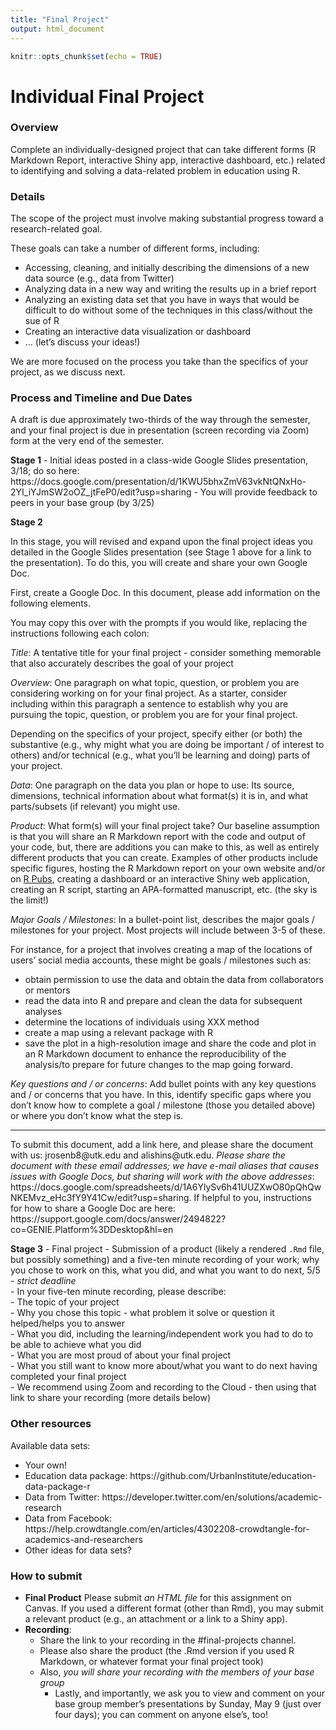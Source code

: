 ```yaml
---
title: "Final Project"
output: html_document
---
```


```r
knitr::opts_chunk$set(echo = TRUE)
```

# Individual Final Project

### Overview

Complete an individually-designed project that can take different forms (R Markdown Report, interactive Shiny app, interactive dashboard, etc.) related to identifying and solving a data-related problem in education using R. 

### Details

The scope of the project must involve making substantial progress toward a research-related goal.

These goals can take a number of different forms, including:

- Accessing, cleaning, and initially describing the dimensions of a new data source (e.g., data from Twitter)
- Analyzing data in a new way and writing the results up in a brief report
- Analyzing an existing data set that you have in ways that would be difficult to do without some of the techniques in this class/without the sue of R
- Creating an interactive data visualization or dashboard
- ... (let's discuss your ideas!)

We are more focused on the process you take than the specifics of your project, as we discuss next.

### Process and Timeline and Due Dates

A draft is due approximately two-thirds of the way through the semester, and your final project is due in presentation (screen recording via Zoom) form at the very end of the semester.

**Stage 1**
- Initial ideas posted in a class-wide Google Slides presentation, 3/18; do so here: https://docs.google.com/presentation/d/1KWU5bhxZmV63vkNtQNxHo-2YI_iYJmSW2oOZ_jtFeP0/edit?usp=sharing
- You will provide feedback to peers in your base group (by 3/25)
  
**Stage 2**

In this stage, you will revised and expand upon the final project ideas you detailed in the Google Slides presentation (see Stage 1 above for a link to the presentation). To do this, you will create and share your own Google Doc. 

First, create a Google Doc. In this document, please add information on the following elements.

You may copy this over with the prompts if you would like, replacing the instructions following each colon:

*Title*: A tentative title for your final project - consider something memorable that also accurately describes the goal of your project

*Overview*: One paragraph on what topic, question, or problem you are considering working on for your final project. As a starter, consider including within this paragraph a sentence to establish why you are pursuing the topic, question, or problem you are for your final project.

Depending on the specifics of your project, specify either (or both) the substantive (e.g., why might what you are doing be important / of interest to others) and/or technical (e.g., what you'll be learning and doing) parts of your project.

*Data*: One paragraph on the data you plan or hope to use: Its source, dimensions, technical information about what format(s) it is in, and what parts/subsets (if relevant) you might use.

*Product*: What form(s) will your final project take? Our baseline assumption is that you will share an 
R Markdown report with the code and output of your code, but, there are additions you can make to this, as 
well as entirely different products that you can create. Examples of other products include specific figures, 
hosting the R Markdown report on your own website and/or on [R Pubs](https://rpubs.com/), creating a dashboard or an interactive Shiny web application, creating an R script, starting an APA-formatted manuscript, etc. (the sky is the limit!)

*Major Goals / Milestones*: In a bullet-point list, describes the major goals / milestones for your project. Most projects will include between 3-5 of these. 

For instance, for a project that involves creating a map of the locations of users' social media accounts, these might be goals / milestones such as: 

* obtain permission to use the data and obtain the data from collaborators or mentors
* read the data into R and prepare and clean the data for subsequent analyses
* determine the locations of individuals using XXX method
* create a map using a relevant package with R
* save the plot in a high-resolution image and share the code and plot in an R Markdown document to enhance the reproducibility of the analysis/to prepare for future changes to the map going forward.

*Key questions and / or concerns*: Add bullet points with any key questions and / or concerns that you have. In this, identify specific gaps where you don't know how to complete a goal / milestone (those you detailed above) or where you don't know what the step is.

---

To submit this document, add a link here, and please share the document with us: jrosenb8@utk.edu and alishins@utk.edu. *Please share the document with these email addresses; we have e-mail aliases that causes issues with Google Docs, but sharing will work with the above addresses*: https://docs.google.com/spreadsheets/d/1A6YlySv6h41UUZXwO80pQhQwNKEMvz_eHc3fY9Y41Cw/edit?usp=sharing. If helpful to you, instructions for how to share a Google Doc are here: https://support.google.com/docs/answer/2494822?co=GENIE.Platform%3DDesktop&hl=en 
  
**Stage 3**
- Final project
  - Submission of a product (likely a rendered `.Rmd` file, but possibly something) and a five-ten minute recording of your work; why you chose to work on this, what you did, and what you want to do next, 5/5 - _strict deadline_  
    - In your five-ten minute recording, please describe:  
      - The topic of your project  
      - Why you chose this topic - what problem it solve or question it helped/helps you to answer  
      - What you did, including the learning/independent work you had to do to be able to achieve what you did  
      - What you are most proud of about your final project  
      - What you still want to know more about/what you want to do next having completed your final project  
    - We recommend using Zoom and recording to the Cloud - then using that link to share your recording (more details below)  

### Other resources

Available data sets:

- Your own!
- Education data package: https://github.com/UrbanInstitute/education-data-package-r
- Data from Twitter: https://developer.twitter.com/en/solutions/academic-research
- Data from Facebook: https://help.crowdtangle.com/en/articles/4302208-crowdtangle-for-academics-and-researchers
- Other ideas for data sets?

### How to submit

- **Final Product** Please submit _an HTML file_ for this assignment on Canvas. If you used a different format (other than Rmd), you may submit a relevant product (e.g., an attachment or a link to a Shiny app).
- **Recording**: 
  - Share the link to your recording in the #final-projects channel.
  - Please also share the product (the .Rmd version if you used R Markdown, or whatever format your final project took)
  - Also, _you will share your recording with the members of your base group_
    - Lastly, and importantly, we ask you to view and comment on your base group member's presentations by Sunday, May 9 (just over four days); you can comment on anyone else's, too!
